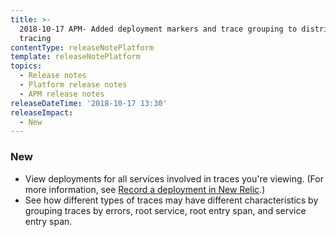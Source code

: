 ```yaml
---
title: >-
  2018-10-17 APM- Added deployment markers and trace grouping to distributed
  tracing
contentType: releaseNotePlatform
template: releaseNotePlatform
topics:
  - Release notes
  - Platform release notes
  - APM release notes
releaseDateTime: '2018-10-17 13:30'
releaseImpact:
  - New
---
```


### New

* View deployments for all services involved in traces you're viewing. (For more information, see [Record a deployment in New Relic](/docs/apm/new-relic-apm/maintenance/record-deployments).)
* See how different types of traces may have different characteristics by grouping traces by errors, root service, root entry span, and service entry span.
